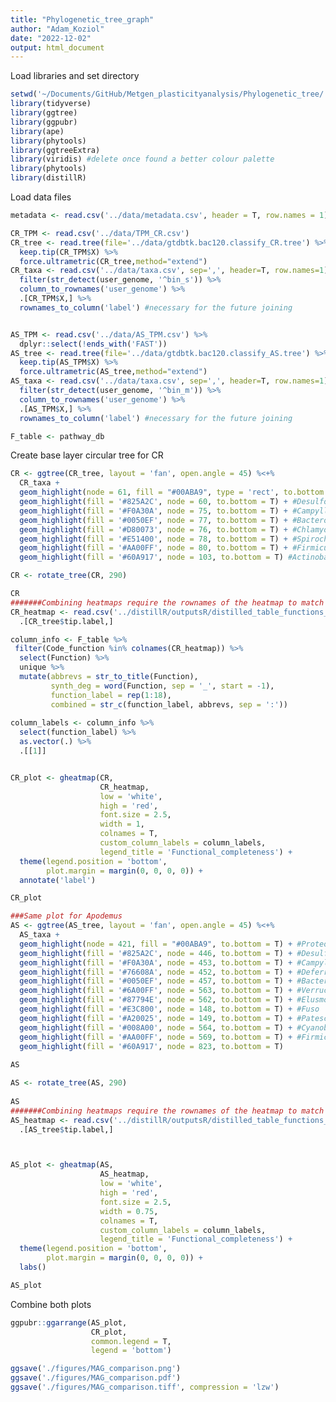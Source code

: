 ```yaml
---
title: "Phylogenetic_tree_graph"
author: "Adam_Koziol"
date: "2022-12-02"
output: html_document
---
```

Load libraries and set directory
```r
setwd('~/Documents/GitHub/Metgen_plasticityanalysis/Phylogenetic_tree/')
library(tidyverse)
library(ggtree)
library(ggpubr)
library(ape)
library(phytools)
library(ggtreeExtra)
library(viridis) #delete once found a better colour palette
library(phytools)
library(distillR)
```

Load data files
```r
metadata <- read.csv('../data/metadata.csv', header = T, row.names = 1)

CR_TPM <- read.csv('../data/TPM_CR.csv')
CR_tree <- read.tree(file='../data/gtdbtk.bac120.classify_CR.tree') %>%
  keep.tip(CR_TPM$X) %>%
  force.ultrametric(CR_tree,method="extend")
CR_taxa <- read.csv('../data/taxa.csv', sep=',', header=T, row.names=1) %>% 
  filter(str_detect(user_genome, '^bin_s')) %>% 
  column_to_rownames('user_genome') %>% 
  .[CR_TPM$X,] %>% 
  rownames_to_column('label') #necessary for the future joining


AS_TPM <- read.csv('../data/AS_TPM.csv') %>%
  dplyr::select(!ends_with('FAST'))
AS_tree <- read.tree(file='../data/gtdbtk.bac120.classify_AS.tree') %>%
  keep.tip(AS_TPM$X) %>%
  force.ultrametric(AS_tree,method="extend")
AS_taxa <- read.csv('../data/taxa.csv', sep=',', header=T, row.names=1) %>% 
  filter(str_detect(user_genome, '^bin_m')) %>% 
  column_to_rownames('user_genome') %>% 
  .[AS_TPM$X,] %>% 
  rownames_to_column('label') #necessary for the future joining

F_table <- pathway_db
```

Create base layer circular tree for CR
```r
CR <- ggtree(CR_tree, layout = 'fan', open.angle = 45) %<+%
  CR_taxa +
  geom_highlight(node = 61, fill = "#00ABA9", type = 'rect', to.bottom = T) + #Proteo
  geom_highlight(fill = '#825A2C', node = 60, to.bottom = T) + #Desulfo
  geom_highlight(fill = '#F0A30A', node = 75, to.bottom = T) + #Campyllobacter
  geom_highlight(fill = '#0050EF', node = 77, to.bottom = T) + #Bacteroidota
  geom_highlight(fill = '#D80073', node = 76, to.bottom = T) + #Chlamydiota
  geom_highlight(fill = '#E51400', node = 78, to.bottom = T) + #Spirochaetota
  geom_highlight(fill = '#AA00FF', node = 80, to.bottom = T) + #Firmicutes
  geom_highlight(fill = '#60A917', node = 103, to.bottom = T) #Actinobacter 

CR <- rotate_tree(CR, 290)

CR
#######Combining heatmaps require the rownames of the heatmap to match the tipnames of the tree
CR_heatmap <- read.csv('../distillR/outputsR/distilled_table_functions_CR.csv', row.names = 1) %>% 
  .[CR_tree$tip.label,]

column_info <- F_table %>%
 filter(Code_function %in% colnames(CR_heatmap)) %>% 
  select(Function) %>% 
  unique %>% 
  mutate(abbrevs = str_to_title(Function),
         synth_deg = word(Function, sep = '_', start = -1),
         function_label = rep(1:18),
         combined = str_c(function_label, abbrevs, sep = ':'))
  
column_labels <- column_info %>% 
  select(function_label) %>%
  as.vector(.) %>% 
  .[[1]]


CR_plot <- gheatmap(CR, 
                    CR_heatmap,
                    low = 'white',
                    high = 'red',
                    font.size = 2.5,
                    width = 1,
                    colnames = T,
                    custom_column_labels = column_labels,
                    legend_title = 'Functional_completeness') +
  theme(legend.position = 'bottom',
        plot.margin = margin(0, 0, 0, 0)) +
  annotate('label')

CR_plot
```

```r
###Same plot for Apodemus
AS <- ggtree(AS_tree, layout = 'fan', open.angle = 45) %<+%
  AS_taxa +
  geom_highlight(node = 421, fill = "#00ABA9", to.bottom = T) + #Proteo
  geom_highlight(fill = '#825A2C', node = 446, to.bottom = T) + #Desulfo
  geom_highlight(fill = '#F0A30A', node = 453, to.bottom = T) + #Campyllobacter
  geom_highlight(fill = '#76608A', node = 452, to.bottom = T) + #Deferribacterota
  geom_highlight(fill = '#0050EF', node = 457, to.bottom = T) + #Bacteroidota
  geom_highlight(fill = '#6A00FF', node = 563, to.bottom = T) + #Verruco
  geom_highlight(fill = '#87794E', node = 562, to.bottom = T) + #Elusmo
  geom_highlight(fill = '#E3C800', node = 148, to.bottom = T) + #Fuso
  geom_highlight(fill = '#A20025', node = 149, to.bottom = T) + #Patescibacteria
  geom_highlight(fill = '#008A00', node = 564, to.bottom = T) + #Cyanobact
  geom_highlight(fill = '#AA00FF', node = 569, to.bottom = T) + #Firmicutes
  geom_highlight(fill = '#60A917', node = 823, to.bottom = T)
  
AS

AS <- rotate_tree(AS, 290)
  
AS  
#######Combining heatmaps require the rownames of the heatmap to match the tipnames of the tree
AS_heatmap <- read.csv('../distillR/outputsR/distilled_table_functions_AS.csv', row.names = 1) %>% 
  .[AS_tree$tip.label,]



AS_plot <- gheatmap(AS, 
                    AS_heatmap,
                    low = 'white',
                    high = 'red',
                    font.size = 2.5,
                    width = 0.75,
                    colnames = T,
                    custom_column_labels = column_labels,
                    legend_title = 'Functional_completeness') +
  theme(legend.position = 'bottom',
        plot.margin = margin(0, 0, 0, 0)) +
  labs()

AS_plot
```
Combine both plots
```r
ggpubr::ggarrange(AS_plot,
                  CR_plot,
                  common.legend = T,
                  legend = 'bottom')

ggsave('./figures/MAG_comparison.png')
ggsave('./figures/MAG_comparison.pdf')
ggsave('./figures/MAG_comparison.tiff', compression = 'lzw')
```

